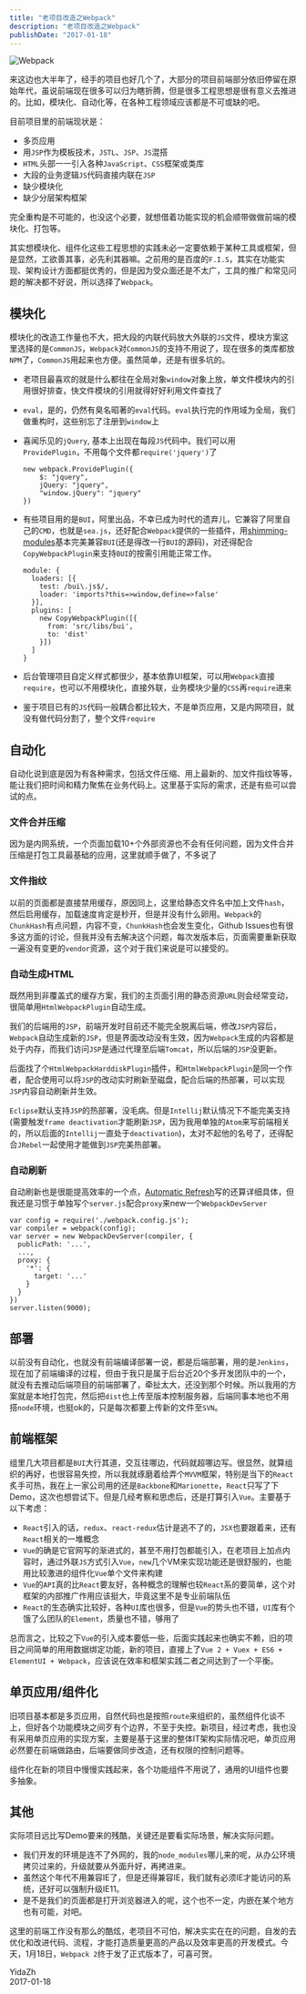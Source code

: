 ```yaml
---
title: "老项目改造之Webpack"
description: "老项目改造之Webpack"
publishDate: "2017-01-18"
---
```



<Image src="/images/webpack-install.jpeg" width={2015} height={405} alt="Webpack" />

来这边也大半年了，经手的项目也好几个了，大部分的项目前端部分依旧停留在原始年代，虽说前端现在很多可以归为瞎折腾，但是很多工程思想是很有意义去推进的。比如，模块化、自动化等，在各种工程领域应该都是不可或缺的吧。

目前项目里的前端现状是：

- 多页应用
- 用`JSP`作为模板技术，`JSTL`、`JSP`、`JS`混搭
- `HTML`头部一一引入各种`JavaScript`、`CSS`框架或类库
- 大段的业务逻辑`JS`代码直接内联在`JSP`
- 缺少模块化
- 缺少分层架构框架

完全重构是不可能的，也没这个必要，就想借着功能实现的机会顺带做做前端的模块化、打包等。

其实想模块化、组件化这些工程思想的实践未必一定要依赖于某种工具或框架，但是显然，工欲善其事，必先利其器嘛。之前用的是百度的`F.I.S`，其实在功能实现、架构设计方面都挺优秀的，但是因为受众面还是不太广，工具的推广和常见问题的解决都不好说，所以选择了`Webpack`。

## 模块化

模块化的改造工作量也不大，把大段的内联代码放大外联的`JS`文件，模块方案这里选择的是`CommonJS`，`Webpack`对`CommonJS`的支持不用说了，现在很多的类库都放`NPM`了，`CommonJS`用起来也方便。虽然简单，还是有很多坑的。

- 老项目最喜欢的就是什么都往在全局对象`window`对象上放，单文件模块内的引用很好排查，快文件模块的引用就得好好利用文件查找了

- `eval`，是的，仍然有臭名昭著的`eval`代码。`eval`执行完的作用域为全局，我们做重构时，这些别忘了注册到`window`上

- 喜闻乐见的`jQuery`, 基本上出现在每段`JS`代码中。我们可以用`ProvidePlugin`，不用每个文件都`require('jquery')`了

  ```
  new webpack.ProvidePlugin({
      $: "jquery",
      jQuery: "jquery",
      "window.jQuery": "jquery"
  })
  ```

- 有些项目用的是`BUI`，阿里出品，不幸已成为时代的遗弃儿，它兼容了阿里自己的`CMD`，也就是`sea.js`，还好配合`Webpack`提供的一些插件，用[shimming-modules](http://webpack.github.io/docs/shimming-modules.html)基本完美兼容`BUI`(还是得改一行`BUI`的源码)，对还得配合`CopyWebpackPlugin`来支持`BUI`的按需引用能正常工作。

  ```
  module: {
    loaders: [{
      test: /bui\.js$/,
      loader: 'imports?this=>window,define=>false'
    }],
    plugins: [
      new CopyWebpackPlugin([{
        from: 'src/libs/bui',
        to: 'dist'
      }])
    ]
  }
  ```

- 后台管理项目自定义样式都很少，基本依靠UI框架，可以用`Webpack`直接`require`，也可以不用模块化，直接外联，业务模块少量的`CSS`再`require`进来

- 鉴于项目已有的`JS`代码一般耦合都比较大，不是单页应用，又是内网项目，就没有做代码分割了，整个文件`require`

## 自动化

自动化说到底是因为有各种需求，包括文件压缩、用上最新的、加文件指纹等等，能让我们把时间和精力聚焦在业务代码上。这里基于实际的需求，还是有些可以尝试的点。

### 文件合并压缩

因为是内网系统，一个页面加载10+个外部资源也不会有任何问题，因为文件合并压缩是打包工具最基础的应用，这里就顺手做了，不多说了

### 文件指纹

以前的页面都是直接禁用缓存，原因同上，这里给静态文件名中加上文件`hash`，然后启用缓存，加载速度肯定是秒开，但是并没有什么卵用。`Webpack`的`ChunkHash`有点问题，内容不变，`ChunkHash`也会发生变化，Github Issues也有很多这方面的讨论，但我并没有去解决这个问题，每次发版本后，页面需要重新获取一遍没有变更的`vendor`资源，这个对于我们来说是可以接受的。

### 自动生成HTML

既然用到非覆盖式的缓存方案，我们的主页面引用的静态资源`URL`则会经常变动，很简单用`HtmlWebpackPlugin`自动生成。

我们的后端用的`JSP`，前端开发时目前还不能完全脱离后端，修改`JSP`内容后，`Webpack`自动生成新的`JSP`，但是界面改动没有生效，因为`Webpack`生成的内容都是处于内存，而我们访问`JSP`是通过代理至后端`Tomcat`，所以后端的`JSP`没更新。

后面找了个`HtmlWebpackHarddiskPlugin`插件，和`HtmlWebpackPlugin`是同一个作者，配合使用可以将`JSP`的改动实时刷新至磁盘，配合后端的热部署，可以实现`JSP`内容自动刷新并生效。

`Eclipse`默认支持`JSP`的热部署，没毛病。但是`Intellij`默认情况下不能完美支持(需要触发`frame deactivation`才能刷新`JSP`，因为我用单独的`Atom`来写前端相关的，所以后面的`Intellij`一直处于`deactivation`)，太对不起他的名号了，还得配合`JRebel`一起使用才能做到`JSP`完美热部署。

### 自动刷新

自动刷新也是很能提高效率的一个点，[Automatic Refresh](http://webpack.github.io/docs/webpack-dev-server.html#automatic-refresh)写的还算详细具体，但我还是习惯于单独写个`server.js`配合`proxy`来new一个`WebpackDevServer`

```
var config = require('./webpack.config.js');
var compiler = webpack(config);
var server = new WebpackDevServer(compiler, {
  publicPath: '...',
  ...,
  proxy: {
    '*': {
      target: '...'
    }
  }
})
server.listen(9000);
```

## 部署

以前没有自动化，也就没有前端编译部署一说，都是后端部署，用的是`Jenkins`，现在加了前端编译的过程，但由于我只是属于后台近20个多开发团队中的一个，就没有去推动后端项目的前端部署了，牵扯太大，还没到那个时候。所以我用的方案就是本地打包完，然后把`dist`也上传至版本控制服务器，后端同事本地也不用搭`node`环境，也挺ok的，只是每次都要上传新的文件至`SVN`。

## 前端框架

组里几大项目都是`BUI`大行其道，交互往哪边，代码就超哪边写。很显然，就算组织的再好，也很容易失控，所以我就琢磨着给弄个`MVVM`框架，特别是当下的`React`炙手可热，我在上一家公司用的还是`Backbone`和`Marionette`，`React`只写了下Demo，这次也想尝试下。但是几经考察和思虑后，还是打算引入`Vue`。主要基于以下考虑：

- `React`引入的话，`redux`、`react-redux`估计是逃不了的，`JSX`也要跟着来，还有`React`相关的一堆概念
- `Vue`的确是它官网写的渐进式的，甚至不用打包都能引入，在老项目上加点内容时，通过外联`JS`方式引入`Vue`，`new`几个VM来实现功能还是很舒服的，也能用比较激进的组件化`Vue`单个文件来构建
- `Vue`的`API`真的比`React`要友好，各种概念的理解也较`React`系的要简单，这个对框架的内部推广作用应该挺大，毕竟这里不是专业前端队伍
- `React`的生态确实比较好，各种`UI`库也很多，但是`Vue`的势头也不错，`UI`库有个饿了么团队的`Element`，质量也不错，够用了

总而言之，比较之下`Vue`的引入成本要低一些，后面实践起来也确实不赖，旧的项目之间简单的用用数据绑定功能，新的项目，直接上了`Vue 2 + Vuex + ES6 + ElementUI + Webpack`，应该说在效率和框架实践二者之间达到了一个平衡。

## 单页应用/组件化

旧项目基本都是多页应用，自然代码也是按照`route`来组织的，虽然组件化谈不上，但好各个功能模块之间歹有个边界，不至于失控。新项目，经过考虑，我也没有采用单页应用的实现方案，主要是基于这里的整体IT架构实际情况吧，单页应用必然要在前端做路由，后端要做同步改造，还有权限的控制问题等。

组件化在新的项目中慢慢实践起来，各个功能组件不用说了，通用的UI组件也要多抽象。

## 其他

实际项目远比写Demo要来的残酷，关键还是要看实际场景，解决实际问题。

- 我们开发的环境是连不了外网的，我的`node_modules`哪儿来的呢，从办公环境拷贝过来的，升级就要从外面升好，再拷进来。
- 虽然这个年代不用兼容IE了，但是还得兼容IE，我们就有必须IE才能访问的系统，还好可以强制升级IE11。
- 是不是我们的页面都是打开浏览器进入的呢，这个也不一定，内嵌在某个地方也有可能，对吧。

这里的前端工作没有那么的酷炫，老项目不可怕，解决实实在在的问题，自发的去优化和改进代码、流程，才能打造质量更高的产品以及效率更高的开发模式。今天，1月18日，`Webpack 2`终于发了正式版本了，可喜可贺。

YidaZh  
2017-01-18
